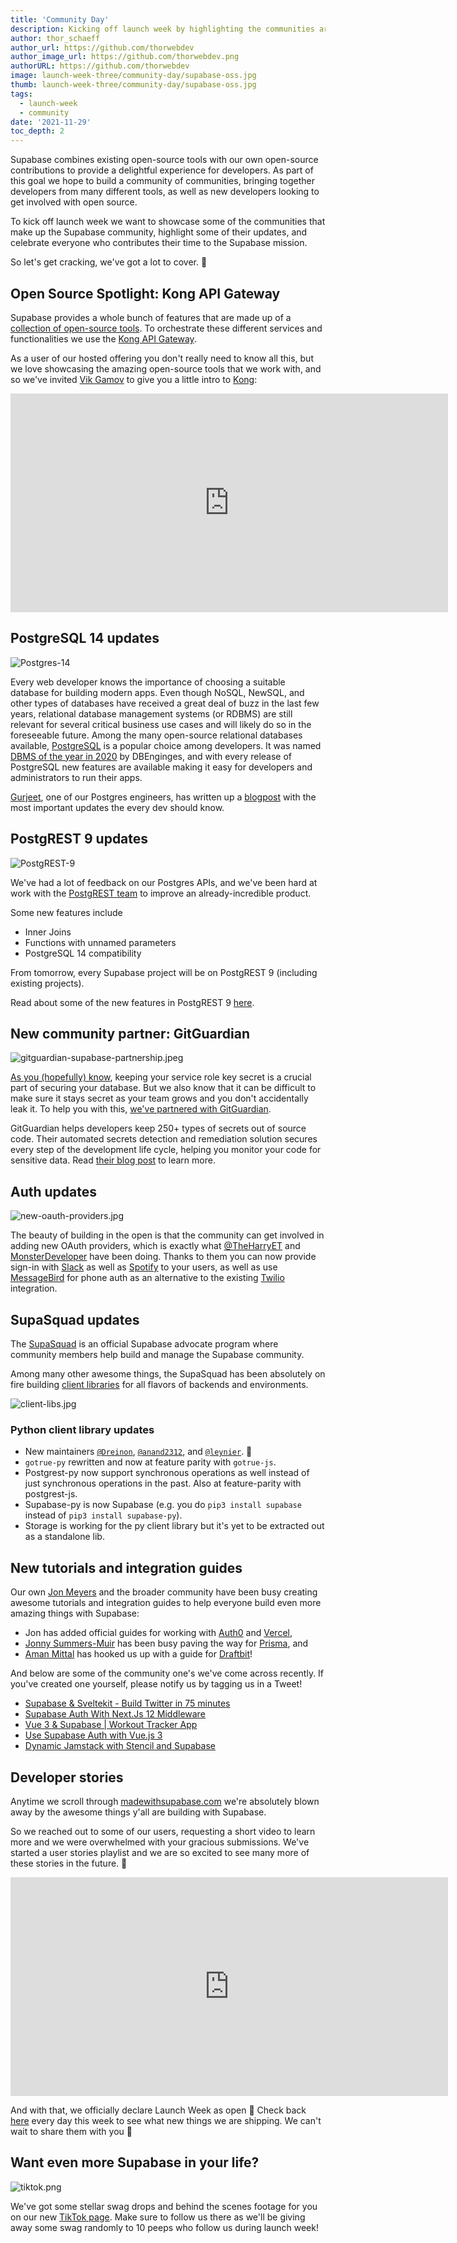 ```yaml
---
title: 'Community Day'
description: Kicking off launch week by highlighting the communities around Supabase.
author: thor_schaeff
author_url: https://github.com/thorwebdev
author_image_url: https://github.com/thorwebdev.png
authorURL: https://github.com/thorwebdev
image: launch-week-three/community-day/supabase-oss.jpg
thumb: launch-week-three/community-day/supabase-oss.jpg
tags:
  - launch-week
  - community
date: '2021-11-29'
toc_depth: 2
---
```


Supabase combines existing open-source tools with our own open-source contributions to provide a delightful experience for developers. As part of this goal we hope to build a community of communities, bringing together developers from many different tools, as well as new developers looking to get involved with open source.

To kick off launch week we want to showcase some of the communities that make up the Supabase community, highlight some of their updates, and celebrate everyone who contributes their time to the Supabase mission. 

So let's get cracking, we've got a lot to cover. 🚀

## Open Source Spotlight: Kong API Gateway

Supabase provides a whole bunch of features that are made up of a [collection of open-source tools](/docs/architecture). To orchestrate these different services and functionalities we use the [Kong API Gateway](https://github.com/Kong/kong).

As a user of our hosted offering you don't really need to know all this, but we love showcasing the amazing open-source tools that we work with, and so we've invited [Vik Gamov](https://twitter.com/gAmUssA) to give you a little intro to [Kong](https://github.com/Kong/kong):

<iframe
  className="w-full"
  width="700"
  height="350"
  src="https://www.youtube-nocookie.com/embed/6ptUrE4QRPQ"
  frameBorder="0"
  allow="accelerometer; autoplay; encrypted-media; gyroscope; picture-in-picture"
  allowfullscreen
></iframe>

## PostgreSQL 14 updates

![Postgres-14](/images/blog/whats-new-in-postgres-14/whats-new-in-postgres-14-og.png)

Every web developer knows the importance of choosing a suitable database for building modern apps.
Even though NoSQL, NewSQL, and other types of databases have received a great deal of buzz in the last few years,
relational database management systems (or RDBMS) are still relevant for several critical business use cases and will likely do so in the foreseeable future.
Among the many open-source relational databases available, [PostgreSQL](/docs/guides/database/introduction) is a popular choice among developers.
It was named [DBMS of the year in 2020](https://db-engines.com/en/blog_post/85) by
DBEnginges, and with every release of PostgreSQL new features are available making it easy for developers and administrators to run their apps.

[Gurjeet](https://twitter.com/0xGurjeet), one of our Postgres engineers, has written up a [blogpost](/blog/2021/11/28/whats-new-in-postgres-14) with the most important updates the every dev should know.

## PostgREST 9 updates

![PostgREST-9](/images/blog/launch-week-three/community-day/postgrest-9-og.png)

We've had a lot of feedback on our Postgres APIs, and we've been hard at work with the [PostgREST team](https://github.com/orgs/PostgREST/people) to improve an already-incredible product. 

Some new features include

- Inner Joins
- Functions with unnamed parameters
- PostgreSQL 14 compatibility

From tomorrow, every Supabase project will be on PostgREST 9 (including existing projects).

Read about some of the new features in PostgREST 9 [here](/blog/2021/11/28/postgrest-9).

## New community partner: GitGuardian

![gitguardian-supabase-partnership.jpeg](/images/blog/launch-week-three/community-day/gitguardian-supabase-partnership.jpeg)

[As you (hopefully) know](/docs/learn/auth-deep-dive/auth-deep-dive-jwts#jwts-in-supabase), keeping your service role key secret is a crucial part of securing your database. But we also know that it can be difficult to make sure it stays secret as your team grows and you don't accidentally leak it. To help you with this, [we've partnered with GitGuardian](https://blog.gitguardian.com/the-detector-of-the-month-november-2021/).

GitGuardian helps developers keep 250+ types of secrets out of source code. Their automated secrets detection and remediation solution secures every step of the development life cycle, helping you monitor your code for sensitive data. Read [their blog post](https://blog.gitguardian.com/the-detector-of-the-month-november-2021/) to learn more.

## Auth updates

![new-oauth-providers.jpg](/images/blog/launch-week-three/community-day/new-oauth-providers.jpg)

The beauty of building in the open is that the community can get involved in adding new OAuth providers, which is exactly what [@TheHarryET](https://twitter.com/TheHarryET) and [MonsterDeveloper](https://github.com/MonsterDeveloper) have been doing. Thanks to them you can now provide sign-in with [Slack](/docs/guides/auth/auth-slack) as well as [Spotify](/docs/guides/auth/auth-spotify) to your users, as well as use [MessageBird](/docs/guides/auth/auth-messagebird) for phone auth as an alternative to the existing [Twilio](/docs/guides/auth/auth-twilio) integration.

## SupaSquad updates

The [SupaSquad](/docs/handbook/supasquad) is an official Supabase advocate program where community members help build and manage the Supabase community. 

Among many other awesome things, the SupaSquad has been absolutely on fire building [client libraries](/docs/reference/javascript/supabase-client) for all flavors of backends and environments.

![client-libs.jpg](/images/blog/launch-week-three/community-day/client-libs.jpg)

### Python client library updates

- New maintainers [`@Dreinon`](https://github.com/dreinon), [`@anand2312`](https://github.com/anand2312), and [`@leynier`](https://github.com/leynier). 💚
- `gotrue-py` rewritten and now at feature parity with `gotrue-js`.
- Postgrest-py now support synchronous operations as well instead of just synchronous operations in the past. Also at feature-parity with postgrest-js.
- Supabase-py is now Supabase (e.g. you do `pip3 install supabase` instead of `pip3 install supabase-py`).
- Storage is working for the py client library but it's yet to be extracted out as a standalone lib.

## New tutorials and integration guides

Our own [Jon Meyers](https://twitter.com/_dijonmusters) and the broader community have been busy creating awesome tutorials and integration guides to help everyone build even more amazing things with Supabase: 

- Jon has added official guides for working with [Auth0](/docs/guides/integrations/auth0) and [Vercel](/docs/guides/integrations/vercel), 
- [Jonny Summers-Muir](https://twitter.com/JSummersMuir) has been busy paving the way for [Prisma](/docs/guides/integrations/prisma), and 
- [Aman Mittal](https://github.com/amandeepmittal) has hooked us up with a guide for [Draftbit](/docs/guides/integrations/draftbit)!

And below are some of the community one's we've come across recently. If you've created one yourself, please notify us by tagging us in a Tweet!

- [Supabase & Sveltekit - Build Twitter in 75 minutes](https://youtu.be/mPQyckogDYc)
- [Supabase Auth With Next.Js 12 Middleware](https://jitsu.com/blog/supabase-nextjs-middleware#what-were-going-to-build)
- [Vue 3 & Supabase | Workout Tracker App](https://www.youtube.com/watch?v=3tF0fGkd4ho)
- [Use Supabase Auth with Vue.js 3](https://vueschool.io/articles/vuejs-tutorials/use-supabase-auth-with-vue-js-3/)
- [Dynamic Jamstack with Stencil and Supabase](https://ionicframework.com/blog/dynamic-jamstack-with-stencil-and-supabase)

## Developer stories

Anytime we scroll through [madewithsupabase.com](https://www.madewithsupabase.com/) we're absolutely blown away by the awesome things y'all are building with Supabase. 

So we reached out to some of our users, requesting a short video to learn more and we were overwhelmed with your gracious submissions. We've started a user stories playlist and we are so excited to see many more of these stories in the future. 💚

<iframe
  className="w-full"
  width="700"
  height="350"
  src="https://www.youtube-nocookie.com/embed/videoseries?list=PL5S4mPUpp4OuzQN-a_FY3OZQuYo4NmXvb"
  frameBorder="0"
  allow="accelerometer; autoplay; encrypted-media; gyroscope; picture-in-picture"
  allowfullscreen
></iframe>

And with that, we officially declare Launch Week as open 🥳 Check back [here](/blog) every day this week to see what new things we are shipping. We can't wait to share them with you 🚀

## Want even more Supabase in your life?

![tiktok.png](/images/blog/launch-week-three/community-day/tiktok.png)

We've got some stellar swag drops and behind the scenes footage for you on our new [TikTok page](https://www.tiktok.com/@supabase.com). Make sure to follow us there as we'll be giving away some swag randomly to 10 peeps who follow us during launch week!